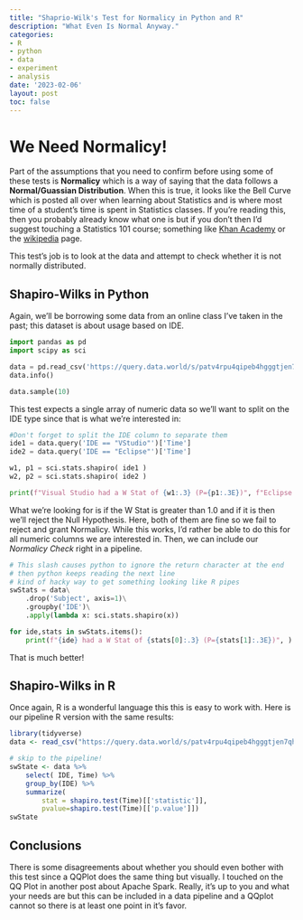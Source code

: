 ```yaml
---
title: "Shaprio-Wilk's Test for Normalicy in Python and R"
description: "What Even Is Normal Anyway."
categories:
- R
- python
- data
- experiment
- analysis
date: '2023-02-06'
layout: post
toc: false
---
```


# We Need Normalicy!
Part of the assumptions that you need to confirm before using some of these tests is **Normalicy** which is a way of saying that the data follows a **Normal/Guassian Distribution**. When this is true, it looks like the Bell Curve which is posted all over when learning about Statistics and is where most time of a student's time is spent in Statistics classes. If you're reading this, then you probably already know what one is but if you don't then I'd suggest touching a Statistics 101 course; something like [Khan Academy](https://www.khanacademy.org/math/statistics-probability/modeling-distributions-of-data/more-on-normal-distributions/v/introduction-to-the-normal-distribution) or the [wikipedia](https://en.wikipedia.org/wiki/Normal_distribution) page.

This test's job is to look at the data and attempt to check whether it is not normally distributed. 

## Shapiro-Wilks in Python
Again, we'll be borrowing some data from an online class I've taken in the past; this dataset is about usage based on IDE.


```python
import pandas as pd
import scipy as sci

data = pd.read_csv('https://query.data.world/s/patv4rpu4qipeb4hgggtjen7qh3vdr')
data.info()
```
```python
data.sample(10)
```

This test expects a single array of numeric data so we'll want to split on the IDE type since that is what we're interested in:
```python
#Don't forget to split the IDE column to separate them
ide1 = data.query('IDE == "VStudio"')['Time']
ide2 = data.query('IDE == "Eclipse"')['Time']

w1, p1 = sci.stats.shapiro( ide1 )
w2, p2 = sci.stats.shapiro( ide2 )

print(f"Visual Studio had a W Stat of {w1:.3} (P={p1:.3E})", f"Eclipse had a W Stat of {w2:.2} ((P={p2:.3E})")
```
What we're looking for is if the W Stat is greater than 1.0 and if it is then we'll reject the Null Hypothesis. Here, both of them are fine so we fail to reject and grant Normalicy. While this works, I'd rather be able to do this for all numeric columns we are interested in. Then, we can include our *Normalicy Check* right in a pipeline.

```python
# This slash causes python to ignore the return character at the end
# then python keeps reading the next line
# kind of hacky way to get something looking like R pipes
swStats = data\
    .drop('Subject', axis=1)\
    .groupby('IDE')\
    .apply(lambda x: sci.stats.shapiro(x))

for ide,stats in swStats.items():
    print(f"{ide} had a W Stat of {stats[0]:.3} (P={stats[1]:.3E})", )

```
That is much better!

## Shapiro-Wilks in R
Once again, R is a wonderful language this this is easy to work with. Here is our pipeline R version with the same results:
```r
library(tidyverse)
data <- read_csv("https://query.data.world/s/patv4rpu4qipeb4hgggtjen7qh3vdr")

# skip to the pipeline!
swState <- data %>%
    select( IDE, Time) %>%
    group_by(IDE) %>%
    summarize(
        stat = shapiro.test(Time)[['statistic']],
        pvalue=shapiro.test(Time)[['p.value']])
swState
```

## Conclusions
There is some disagreements about whether you should even bother with this test since a QQPlot does the same thing but visually. I touched on the QQ Plot in another post about Apache Spark. Really, it's up to you and what your needs are but this can be included in a data pipeline and a QQplot cannot so there is at least one point in it's favor.